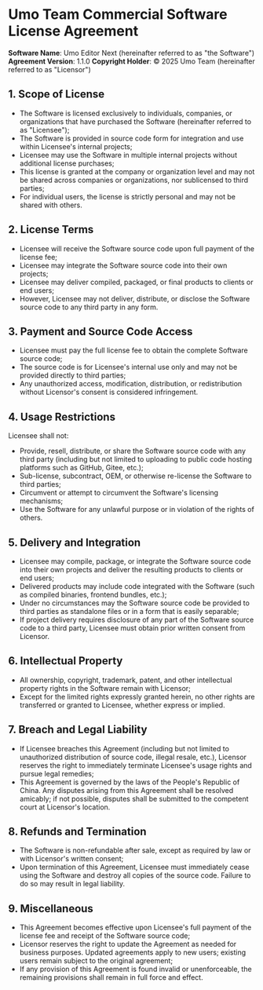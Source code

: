 # Umo Team Commercial Software License Agreement

**Software Name**: Umo Editor Next (hereinafter referred to as "the Software")
**Agreement Version**: 1.1.0
**Copyright Holder**: © 2025 Umo Team (hereinafter referred to as "Licensor")

## 1. Scope of License

* The Software is licensed exclusively to individuals, companies, or organizations that have purchased the Software (hereinafter referred to as "Licensee");
* The Software is provided in source code form for integration and use within Licensee's internal projects;
* Licensee may use the Software in multiple internal projects without additional license purchases;
* This license is granted at the company or organization level and may not be shared across companies or organizations, nor sublicensed to third parties;
* For individual users, the license is strictly personal and may not be shared with others.

## 2. License Terms

* Licensee will receive the Software source code upon full payment of the license fee;
* Licensee may integrate the Software source code into their own projects;
* Licensee may deliver compiled, packaged, or final products to clients or end users;
* However, Licensee may not deliver, distribute, or disclose the Software source code to any third party in any form.

## 3. Payment and Source Code Access

* Licensee must pay the full license fee to obtain the complete Software source code;
* The source code is for Licensee's internal use only and may not be provided directly to third parties;
* Any unauthorized access, modification, distribution, or redistribution without Licensor's consent is considered infringement.

## 4. Usage Restrictions

Licensee shall not:

* Provide, resell, distribute, or share the Software source code with any third party (including but not limited to uploading to public code hosting platforms such as GitHub, Gitee, etc.);
* Sub-license, subcontract, OEM, or otherwise re-license the Software to third parties;
* Circumvent or attempt to circumvent the Software's licensing mechanisms;
* Use the Software for any unlawful purpose or in violation of the rights of others.

## 5. Delivery and Integration

* Licensee may compile, package, or integrate the Software source code into their own projects and deliver the resulting products to clients or end users;
* Delivered products may include code integrated with the Software (such as compiled binaries, frontend bundles, etc.);
* Under no circumstances may the Software source code be provided to third parties as standalone files or in a form that is easily separable;
* If project delivery requires disclosure of any part of the Software source code to a third party, Licensee must obtain prior written consent from Licensor.

## 6. Intellectual Property

* All ownership, copyright, trademark, patent, and other intellectual property rights in the Software remain with Licensor;
* Except for the limited rights expressly granted herein, no other rights are transferred or granted to Licensee, whether express or implied.

## 7. Breach and Legal Liability

* If Licensee breaches this Agreement (including but not limited to unauthorized distribution of source code, illegal resale, etc.), Licensor reserves the right to immediately terminate Licensee's usage rights and pursue legal remedies;
* This Agreement is governed by the laws of the People's Republic of China. Any disputes arising from this Agreement shall be resolved amicably; if not possible, disputes shall be submitted to the competent court at Licensor's location.

## 8. Refunds and Termination

* The Software is non-refundable after sale, except as required by law or with Licensor's written consent;
* Upon termination of this Agreement, Licensee must immediately cease using the Software and destroy all copies of the source code. Failure to do so may result in legal liability.

## 9. Miscellaneous

* This Agreement becomes effective upon Licensee's full payment of the license fee and receipt of the Software source code;
* Licensor reserves the right to update the Agreement as needed for business purposes. Updated agreements apply to new users; existing users remain subject to the original agreement;
* If any provision of this Agreement is found invalid or unenforceable, the remaining provisions shall remain in full force and effect.
